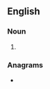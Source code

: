 {{also|Hecklers}}
==English==

===Noun===
{{head|en|noun plural form}}

# {{plural of|heckler|lang=en}}

===Anagrams===
* {{anagrams|en|a=ceehklrs|Sheckler}}
